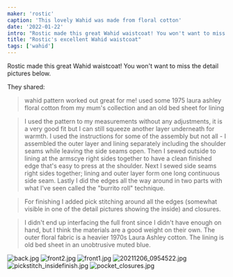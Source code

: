 ```yaml
---
maker: 'rostic'
caption: 'This lovely Wahid was made from floral cotton'
date: '2022-01-22'
intro: "Rostic made this great Wahid waistcoat! You won't want to miss the detail pictures below."
title: "Rostic's excellent Wahid waistcoat"
tags: ['wahid']
---
```


<!-- truncate -->

Rostic made this great Wahid waistcoat! You won't want to miss the detail pictures below.

They shared:

> wahid pattern worked out great for me! used some 1975 laura ashley floral cotton from my mum's collection and an old bed sheet for lining

> I used the pattern to my measurements without any adjustments, it is a very good fit but I can still squeeze another layer underneath for warmth. I used the instructions for some of the assembly but not all - I assembled the outer layer and lining separately including the shoulder seams while leaving the side seams open. Then I sewed outside to lining at the armscye right sides together to have a clean finished edge that's easy to press at the shoulder. Next I sewed side seams right sides together; lining and outer layer form one long continuous side seam. Lastly I did the edges all the way around in two parts with what I've seen called the "burrito roll" technique.

> For finishing I added pick stitching around all the edges (somewhat visible in one of the detail pictures showing the inside) and closures.

> I didn't end up interfacing the full front since I didn't have enough on hand, but I think the materials are a good weight on their own. The outer floral fabric is a heavier 1970s Laura Ashley cotton. The lining is old bed sheet in an unobtrusive muted blue.

![back.jpg](https://posts.freesewing.org/uploads/back_00420455ae.jpg)
![front2.jpg](https://posts.freesewing.org/uploads/front2_72263dbca1.jpg)
![front1.jpg](https://posts.freesewing.org/uploads/front1_bde39ee2d6.jpg)
![20211206_0954522.jpg](https://posts.freesewing.org/uploads/20211206_0954522_f44a47be5d.jpg)
![pickstitch_insidefinish.jpg](https://posts.freesewing.org/uploads/pickstitch_insidefinish_51ff45ba54.jpg)
![pocket_closures.jpg](https://posts.freesewing.org/uploads/pocket_closures_341f80ac7b.jpg)
